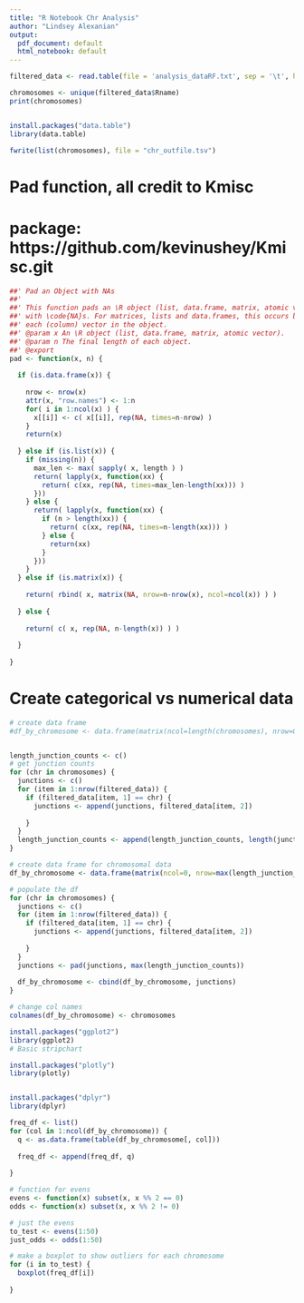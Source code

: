 ```yaml
---
title: "R Notebook Chr Analysis"
author: "Lindsey Alexanian"
output:
  pdf_document: default
  html_notebook: default
---
```


```r
filtered_data <- read.table(file = 'analysis_dataRF.txt', sep = '\t', header = TRUE)

chromosomes <- unique(filtered_data$Rname)
print(chromosomes)


install.packages("data.table")
library(data.table)

fwrite(list(chromosomes), file = "chr_outfile.tsv")


```

# Pad function, all credit to Kmisc
# package: https://github.com/kevinushey/Kmisc.git
```r
##' Pad an Object with NAs
##' 
##' This function pads an \R object (list, data.frame, matrix, atomic vector)
##' with \code{NA}s. For matrices, lists and data.frames, this occurs by extending
##' each (column) vector in the object.
##' @param x An \R object (list, data.frame, matrix, atomic vector).
##' @param n The final length of each object.
##' @export
pad <- function(x, n) {
  
  if (is.data.frame(x)) {
    
    nrow <- nrow(x)
    attr(x, "row.names") <- 1:n
    for( i in 1:ncol(x) ) {
      x[[i]] <- c( x[[i]], rep(NA, times=n-nrow) )
    }
    return(x)
    
  } else if (is.list(x)) {
    if (missing(n)) {
      max_len <- max( sapply( x, length ) )
      return( lapply(x, function(xx) {
        return( c(xx, rep(NA, times=max_len-length(xx))) )
      }))
    } else {
      return( lapply(x, function(xx) {
        if (n > length(xx)) {
          return( c(xx, rep(NA, times=n-length(xx))) )
        } else {
          return(xx)
        }
      }))
    }
  } else if (is.matrix(x)) {
    
    return( rbind( x, matrix(NA, nrow=n-nrow(x), ncol=ncol(x)) ) )
    
  } else {
    
    return( c( x, rep(NA, n-length(x)) ) )
    
  }
  
}


```

# Create categorical vs numerical data
```r
# create data frame
#df_by_chromosome <- data.frame(matrix(ncol=length(chromosomes), nrow=0,  dimnames=list(NULL, chromosomes)))


length_junction_counts <- c()
# get junction counts
for (chr in chromosomes) {
  junctions <- c()
  for (item in 1:nrow(filtered_data)) {
    if (filtered_data[item, 1] == chr) {
      junctions <- append(junctions, filtered_data[item, 2])
      
    }
  }
  length_junction_counts <- append(length_junction_counts, length(junctions))
}

# create data frame for chromosomal data
df_by_chromosome <- data.frame(matrix(ncol=0, nrow=max(length_junction_counts)))

# populate the df
for (chr in chromosomes) {
  junctions <- c()
  for (item in 1:nrow(filtered_data)) {
    if (filtered_data[item, 1] == chr) {
      junctions <- append(junctions, filtered_data[item, 2])
      
    }
  }
  junctions <- pad(junctions, max(length_junction_counts))
  
  df_by_chromosome <- cbind(df_by_chromosome, junctions)
}

# change col names
colnames(df_by_chromosome) <- chromosomes


```

```r
install.packages("ggplot2")
library(ggplot2)
# Basic stripchart

install.packages("plotly")
library(plotly) 


install.packages("dplyr")
library(dplyr)

freq_df <- list()
for (col in 1:ncol(df_by_chromosome)) {
  q <- as.data.frame(table(df_by_chromosome[, col]))
  
  freq_df <- append(freq_df, q)
  
}

# function for evens
evens <- function(x) subset(x, x %% 2 == 0)
odds <- function(x) subset(x, x %% 2 != 0)

# just the evens
to_test <- evens(1:50)
just_odds <- odds(1:50)

# make a boxplot to show outliers for each chromosome
for (i in to_test) {
  boxplot(freq_df[i])
  
}

```